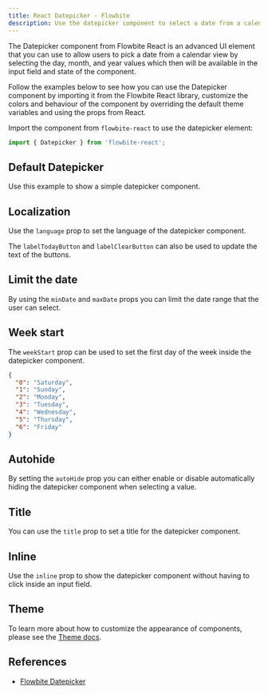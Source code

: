 ```yaml
---
title: React Datepicker - Flowbite
description: Use the datepicker component to select a date from a calendar view based on an input element by selecting the day, month, and year values using React and Tailwind CSS
---
```


The Datepicker component from Flowbite React is an advanced UI element that you can use to allow users to pick a date from a calendar view by selecting the day, month, and year values which then will be available in the input field and state of the component.

Follow the examples below to see how you can use the Datepicker component by importing it from the Flowbite React library, customize the colors and behaviour of the component by overriding the default theme variables and using the props from React.

Import the component from `flowbite-react` to use the datepicker element:

```jsx
import { Datepicker } from 'flowbite-react';
```

## Default Datepicker

Use this example to show a simple datepicker component.

<Example name="datepicker.root" />

## Localization

Use the `language` prop to set the language of the datepicker component.

The `labelTodayButton` and `labelClearButton` can also be used to update the text of the buttons.

<Example name="datepicker.localization" />

## Limit the date

By using the `minDate` and `maxDate` props you can limit the date range that the user can select.

<Example name="datepicker.range" />

## Week start

The `weekStart` prop can be used to set the first day of the week inside the datepicker component.

```json
{
  "0": "Saturday",
  "1": "Sunday",
  "2": "Monday",
  "3": "Tuesday",
  "4": "Wednesday",
  "5": "Thursday",
  "6": "Friday"
}
```

<Example name="datepicker.weekStart" />

## Autohide

By setting the `autoHide` prop you can either enable or disable automatically hiding the datepicker component when selecting a value.

<Example name="datepicker.autoHide" />

## Title

You can use the `title` prop to set a title for the datepicker component.

<Example name="datepicker.title" />

## Inline

Use the `inline` prop to show the datepicker component without having to click inside an input field.

<Example name="datepicker.inline" />

## Theme

To learn more about how to customize the appearance of components, please see the [Theme docs](/docs/customize/theme).

<Theme name="datepicker" />

## References

- [Flowbite Datepicker](https://flowbite.com/docs/plugins/datepicker/)
